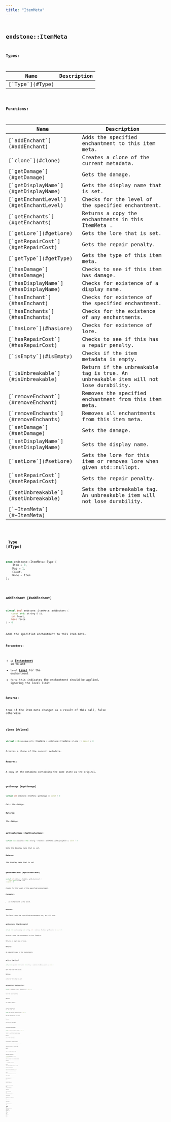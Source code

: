 ```yaml
---
title: "ItemMeta"
---
```


## <code className="doc-symbol doc-symbol-class"/> endstone::ItemMeta







**Types:**

<table>
<thead>
   <tr>
      <th>Name</th>
      <th>Description</th>
   </tr>
</thead>
<tbody>
<tr key="classendstone_1_1_item_meta_1a138046832c99ba93e098144fc295e044">
    <td>[`Type`](#Type)</td>
    <td></td>
</tr>
</tbody>
</table>









**Functions:**

<table>
<thead>
   <tr>
      <th>Name</th>
      <th>Description</th>
   </tr>
</thead>
<tbody>
<tr key="classendstone_1_1_item_meta_1afb4069c0b6aa2dfd4780a9b149c8d858">
    <td>[`addEnchant`](#addEnchant)</td>
    <td>Adds the specified enchantment to this item meta.</td>
</tr>
<tr key="classendstone_1_1_item_meta_1a6e2422771cf3c695b96dfbf279e17b4d">
    <td>[`clone`](#clone)</td>
    <td>Creates a clone of the current metadata.</td>
</tr>
<tr key="classendstone_1_1_item_meta_1a3892649cd822bf85b603d6a2b64b7ebd">
    <td>[`getDamage`](#getDamage)</td>
    <td>Gets the damage.</td>
</tr>
<tr key="classendstone_1_1_item_meta_1a55b51dde197c33d2e3b122e549982afb">
    <td>[`getDisplayName`](#getDisplayName)</td>
    <td>Gets the display name that is set.</td>
</tr>
<tr key="classendstone_1_1_item_meta_1ad09d9608afdae3454a7c9c57fd382924">
    <td>[`getEnchantLevel`](#getEnchantLevel)</td>
    <td>Checks for the level of the specified enchantment.</td>
</tr>
<tr key="classendstone_1_1_item_meta_1ae56eecf8308719f9a2571088c956981f">
    <td>[`getEnchants`](#getEnchants)</td>
    <td>Returns a copy the enchantments in this ItemMeta .</td>
</tr>
<tr key="classendstone_1_1_item_meta_1a69e7e1109f273d57b6fce553eec88fa9">
    <td>[`getLore`](#getLore)</td>
    <td>Gets the lore that is set.</td>
</tr>
<tr key="classendstone_1_1_item_meta_1ad8d3243a6a5621568ef2f4ce505c42d7">
    <td>[`getRepairCost`](#getRepairCost)</td>
    <td>Gets the repair penalty.</td>
</tr>
<tr key="classendstone_1_1_item_meta_1a56697c8ef6a8e62f40571cbc7632ef95">
    <td>[`getType`](#getType)</td>
    <td>Gets the type of this item meta.</td>
</tr>
<tr key="classendstone_1_1_item_meta_1ae2ded35522da3ad4a77ca127cd78d938">
    <td>[`hasDamage`](#hasDamage)</td>
    <td>Checks to see if this item has damage.</td>
</tr>
<tr key="classendstone_1_1_item_meta_1a0a8bf5690f51d5e1438308d1858a1df4">
    <td>[`hasDisplayName`](#hasDisplayName)</td>
    <td>Checks for existence of a display name.</td>
</tr>
<tr key="classendstone_1_1_item_meta_1aea1b811b5bbed2237fe390ef5048e2f2">
    <td>[`hasEnchant`](#hasEnchant)</td>
    <td>Checks for existence of the specified enchantment.</td>
</tr>
<tr key="classendstone_1_1_item_meta_1ac43230ac05adb1a16d1d6d60049dc010">
    <td>[`hasEnchants`](#hasEnchants)</td>
    <td>Checks for the existence of any enchantments.</td>
</tr>
<tr key="classendstone_1_1_item_meta_1a52d6ef7084538f60809b6baff98afdfa">
    <td>[`hasLore`](#hasLore)</td>
    <td>Checks for existence of lore.</td>
</tr>
<tr key="classendstone_1_1_item_meta_1a90cfeecd88da173df9c5b06a731ec6ed">
    <td>[`hasRepairCost`](#hasRepairCost)</td>
    <td>Checks to see if this has a repair penalty.</td>
</tr>
<tr key="classendstone_1_1_item_meta_1a43a0aa639900616ec5235f9ece8592e7">
    <td>[`isEmpty`](#isEmpty)</td>
    <td>Checks if the item metadata is empty.</td>
</tr>
<tr key="classendstone_1_1_item_meta_1a6b272eb7b84e7cdce4c161402d9531fe">
    <td>[`isUnbreakable`](#isUnbreakable)</td>
    <td>Return if the unbreakable tag is true. An unbreakable item will not lose durability.</td>
</tr>
<tr key="classendstone_1_1_item_meta_1a2349b16d2c1414811c1c8f36dc19452c">
    <td>[`removeEnchant`](#removeEnchant)</td>
    <td>Removes the specified enchantment from this item meta.</td>
</tr>
<tr key="classendstone_1_1_item_meta_1ada041111e07c6434bc9ac04a0b82cd61">
    <td>[`removeEnchants`](#removeEnchants)</td>
    <td>Removes all enchantments from this item meta.</td>
</tr>
<tr key="classendstone_1_1_item_meta_1a65cb98d0b4ad3842775aeea2fb7900cc">
    <td>[`setDamage`](#setDamage)</td>
    <td>Sets the damage.</td>
</tr>
<tr key="classendstone_1_1_item_meta_1a282788eea1a8f607e7fcf4cbc181951f">
    <td>[`setDisplayName`](#setDisplayName)</td>
    <td>Sets the display name.</td>
</tr>
<tr key="classendstone_1_1_item_meta_1ae2d1ff3f93a5fe805dd0a74bbcfaf028">
    <td>[`setLore`](#setLore)</td>
    <td>Sets the lore for this item or removes lore when given std::nullopt.</td>
</tr>
<tr key="classendstone_1_1_item_meta_1a5377c0928c991a4e9ea1294b1f38bc1d">
    <td>[`setRepairCost`](#setRepairCost)</td>
    <td>Sets the repair penalty.</td>
</tr>
<tr key="classendstone_1_1_item_meta_1a4cd10bea89892329e54fec6ffc67a137">
    <td>[`setUnbreakable`](#setUnbreakable)</td>
    <td>Sets the unbreakable tag. An unbreakable item will not lose durability.</td>
</tr>
<tr key="classendstone_1_1_item_meta_1ad87efd61083beac19969df0c0dcacff7">
    <td>[`~ItemMeta`](#~ItemMeta)</td>
    <td></td>
</tr>
</tbody>
</table>

### <code className="doc-symbol doc-symbol-enum"/> Type [#Type]

```cpp
enum endstone::ItemMeta::Type {
    Item = 0,
    Map = 1,
    Count,
    None = Item
};
```


### <code className="doc-symbol doc-symbol-function"/> addEnchant [#addEnchant]

```cpp
virtual bool endstone::ItemMeta::addEnchant (
    const std::string & id,
    int level,
    bool force
) = 0
```

Adds the specified enchantment to this item meta.



**Parameters:**


* `id` [**Enchantment**](classendstone_1_1_enchantment.md) id to add 
* `level` [**Level**](classendstone_1_1_level.md) for the enchantment 
* `force` this indicates the enchantment should be applied, ignoring the level limit 



**Returns:**

true if the item meta changed as a result of this call, false otherwise 





        
### <code className="doc-symbol doc-symbol-function"/> clone [#clone]

```cpp
virtual std::unique_ptr< ItemMeta > endstone::ItemMeta::clone () const = 0
```

Creates a clone of the current metadata.



**Returns:**

A copy of the metadata containing the same state as the original. 





        
### <code className="doc-symbol doc-symbol-function"/> getDamage [#getDamage]

```cpp
virtual int endstone::ItemMeta::getDamage () const = 0
```

Gets the damage.



**Returns:**

the damage 





        
### <code className="doc-symbol doc-symbol-function"/> getDisplayName [#getDisplayName]

```cpp
virtual std::optional< std::string > endstone::ItemMeta::getDisplayName () const = 0
```

Gets the display name that is set.



**Returns:**

the display name that is set 





        
### <code className="doc-symbol doc-symbol-function"/> getEnchantLevel [#getEnchantLevel]

```cpp
virtual int endstone::ItemMeta::getEnchantLevel (
    const std::string & id
) const = 0
```

Checks for the level of the specified enchantment.



**Parameters:**


* `id` enchantment id to check 



**Returns:**

The level that the specified enchantment has, or 0 if none 





        
### <code className="doc-symbol doc-symbol-function"/> getEnchants [#getEnchants]

```cpp
virtual std::unordered_map< std::string, int > endstone::ItemMeta::getEnchants () const = 0
```

Returns a copy the enchantments in this ItemMeta .

Returns an empty map if none.




**Returns:**

An immutable copy of the enchantments 





        
### <code className="doc-symbol doc-symbol-function"/> getLore [#getLore]

```cpp
virtual std::optional< std::vector< std::string > > endstone::ItemMeta::getLore () const = 0
```

Gets the lore that is set.



**Returns:**

a list of lore that is set 





        
### <code className="doc-symbol doc-symbol-function"/> getRepairCost [#getRepairCost]

```cpp
virtual int endstone::ItemMeta::getRepairCost () const = 0
```

Gets the repair penalty.



**Returns:**

the repair penalty 





        
### <code className="doc-symbol doc-symbol-function"/> getType [#getType]

```cpp
virtual Type endstone::ItemMeta::getType () const = 0
```

Gets the type of this item meta.



**Returns:**

type of this item meta 





        
### <code className="doc-symbol doc-symbol-function"/> hasDamage [#hasDamage]

```cpp
virtual bool endstone::ItemMeta::hasDamage () const = 0
```

Checks to see if this item has damage.



**Returns:**

true if this has damage 





        
### <code className="doc-symbol doc-symbol-function"/> hasDisplayName [#hasDisplayName]

```cpp
virtual bool endstone::ItemMeta::hasDisplayName () const = 0
```

Checks for existence of a display name.



**Returns:**

true if this has a display name 





        
### <code className="doc-symbol doc-symbol-function"/> hasEnchant [#hasEnchant]

```cpp
virtual bool endstone::ItemMeta::hasEnchant (
    const std::string & id
) const = 0
```

Checks for existence of the specified enchantment.



**Parameters:**


* `id` enchantment id to check 



**Returns:**

true if this enchantment exists for this meta 





        
### <code className="doc-symbol doc-symbol-function"/> hasEnchants [#hasEnchants]

```cpp
virtual bool endstone::ItemMeta::hasEnchants () const = 0
```

Checks for the existence of any enchantments.



**Returns:**

true if an enchantment exists on this meta 





        
### <code className="doc-symbol doc-symbol-function"/> hasLore [#hasLore]

```cpp
virtual bool endstone::ItemMeta::hasLore () const = 0
```

Checks for existence of lore.



**Returns:**

true if this has lore 





        
### <code className="doc-symbol doc-symbol-function"/> hasRepairCost [#hasRepairCost]

```cpp
virtual bool endstone::ItemMeta::hasRepairCost () const = 0
```

Checks to see if this has a repair penalty.



**Returns:**

true if this has a repair penalty 





        
### <code className="doc-symbol doc-symbol-function"/> isEmpty [#isEmpty]

```cpp
virtual bool endstone::ItemMeta::isEmpty () const = 0
```

Checks if the item metadata is empty.



**Returns:**

true if the metadata is empty, false otherwise. 





        
### <code className="doc-symbol doc-symbol-function"/> isUnbreakable [#isUnbreakable]

```cpp
virtual bool endstone::ItemMeta::isUnbreakable () const = 0
```

Return if the unbreakable tag is true. An unbreakable item will not lose durability.



**Returns:**

true if the unbreakable tag is true 





        
### <code className="doc-symbol doc-symbol-function"/> removeEnchant [#removeEnchant]

```cpp
virtual bool endstone::ItemMeta::removeEnchant (
    const std::string & id
) = 0
```

Removes the specified enchantment from this item meta.



**Parameters:**


* `id` [**Enchantment**](classendstone_1_1_enchantment.md) id to remove 



**Returns:**

true if the item meta changed as a result of this call, false otherwise 





        
### <code className="doc-symbol doc-symbol-function"/> removeEnchants [#removeEnchants]

```cpp
virtual void endstone::ItemMeta::removeEnchants () = 0
```

Removes all enchantments from this item meta.

### <code className="doc-symbol doc-symbol-function"/> setDamage [#setDamage]

```cpp
virtual void endstone::ItemMeta::setDamage (
    int damage
) = 0
```

Sets the damage.



**Parameters:**


* `damage` item damage 




        
### <code className="doc-symbol doc-symbol-function"/> setDisplayName [#setDisplayName]

```cpp
virtual void endstone::ItemMeta::setDisplayName (
    std::optional< std::string > name
) = 0
```

Sets the display name.



**Parameters:**


* `name` the name to set 




        
### <code className="doc-symbol doc-symbol-function"/> setLore [#setLore]

```cpp
virtual void endstone::ItemMeta::setLore (
    std::optional< std::vector< std::string > > lore
) = 0
```

Sets the lore for this item or removes lore when given std::nullopt.



**Parameters:**


* `lore` the lore that will be set 




        
### <code className="doc-symbol doc-symbol-function"/> setRepairCost [#setRepairCost]

```cpp
virtual void endstone::ItemMeta::setRepairCost (
    int cost
) = 0
```

Sets the repair penalty.



**Parameters:**


* `cost` repair penalty 




        
### <code className="doc-symbol doc-symbol-function"/> setUnbreakable [#setUnbreakable]

```cpp
virtual void endstone::ItemMeta::setUnbreakable (
    bool unbreakable
) = 0
```

Sets the unbreakable tag. An unbreakable item will not lose durability.



**Parameters:**


* `unbreakable` true if set unbreakable 




        